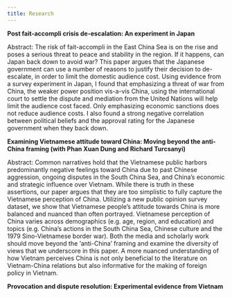 ```yaml
---
title: Research
---
```


**Post fait-accompli crisis de-escalation: An experiment in Japan**

Abstract: The risk of fait-accompli in the East China Sea is on the rise and poses a serious threat to peace and stability in the region. If it happens, can Japan back down to avoid war? This paper argues that the Japanese government can use a number of reasons to justify their decision to de-escalate, in order to limit the domestic audience cost. Using evidence from a survey experiment in Japan, I found that emphasizing a threat of war from China, the weaker power position vis-a-vis China, using the international court to settle the dispute and mediation from the United Nations will help limit the audience cost faced. Only emphasizing economic sanctions does not reduce audience costs. I also found a strong negative correlation between political beliefs and the approval rating for the Japanese government when they back down. 

**Examining Vietnamese attitude toward China: Moving beyond the anti-China framing (with Phan Xuan Dung and Richard Turcsanyi)**

Abstract: Common narratives hold that the Vietnamese public harbors predominantly negative feelings toward China due to past Chinese aggression, ongoing disputes in the South China Sea, and China’s economic and strategic influence over Vietnam. While there is truth in these assertions, our paper argues that they are too simplistic to fully capture the Vietnamese perception of China. Utilizing a new public opinion survey dataset, we show that Vietnamese people’s attitude towards China is more balanced and nuanced than often portrayed. Vietnamese perception of China varies across demographics (e.g. age, region, and education) and topics (e.g. China’s actions in the South China Sea, Chinese culture and the 1979 Sino-Vietnamese border war). Both the media and scholarly work should move beyond the ‘anti-China’ framing and examine the diversity of views that we underscore in this paper. A more nuanced understanding of how Vietnam perceives China is not only beneficial to the literature on Vietnam-China relations but also informative for the making of foreign policy in Vietnam.

**Provocation and dispute resolution: Experimental evidence from Vietnam**